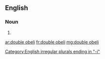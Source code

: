 ==English==

===Noun===
{{head|en|plural|head=[[double]] [[obeli]]}} {{p}}

# {{plural of|double obelus|lang=en|nocat=1}}

[[Category:English irregular plurals ending in "-i"]]

[[ar:double obeli]]
[[fr:double obeli]]
[[mg:double obeli]]
